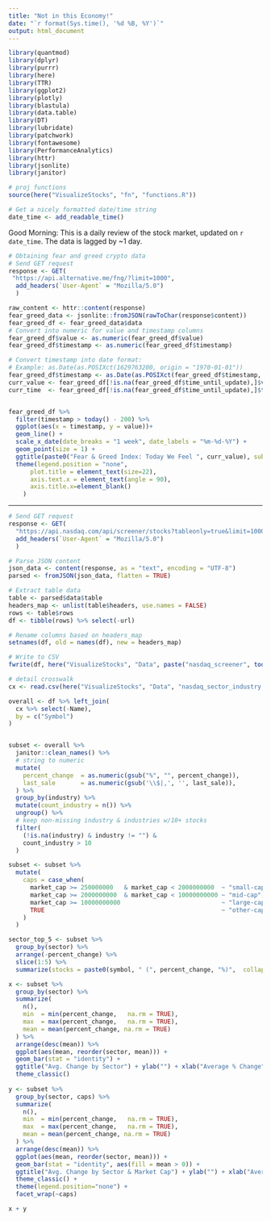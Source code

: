```yaml
---
title: "Not in this Economy!"
date: "`r format(Sys.time(), '%d %B, %Y')`"
output: html_document
---
```

```r
library(quantmod)
library(dplyr)
library(purrr)
library(here)
library(TTR)
library(ggplot2)
library(plotly)
library(blastula)
library(data.table)
library(DT)
library(lubridate)
library(patchwork)
library(fontawesome)
library(PerformanceAnalytics)
library(httr)
library(jsonlite)
library(janitor)

# proj functions
source(here("VisualizeStocks", "fn", "functions.R"))

# Get a nicely formatted date/time string
date_time <- add_readable_time()
```
Good Morning: This is a daily review of the stock market, updated on `r date_time`. The data is lagged by ~1 day.


```r

# Obtaining fear and greed crypto data
# Send GET request
response <- GET(
 "https://api.alternative.me/fng/?limit=1000",
  add_headers(`User-Agent` = "Mozilla/5.0")
  )

raw_content <- httr::content(response)
fear_greed_data <- jsonlite::fromJSON(rawToChar(response$content))
fear_greed_df <- fear_greed_data$data
# Convert into numeric for value and timestamp columns
fear_greed_df$value <- as.numeric(fear_greed_df$value)
fear_greed_df$timestamp <- as.numeric(fear_greed_df$timestamp)

# Convert timestamp into date format:
# Example: as.Date(as.POSIXct(1629763200, origin = "1970-01-01"))
fear_greed_df$timestamp <- as.Date(as.POSIXct(fear_greed_df$timestamp, origin = "1970-01-01"))
curr_value <- fear_greed_df[!is.na(fear_greed_df$time_until_update),]$value_classification
curr_time  <- fear_greed_df[!is.na(fear_greed_df$time_until_update),]$timestamp


fear_greed_df %>% 
  filter(timestamp > today() - 200) %>% 
  ggplot(aes(x = timestamp, y = value))+
  geom_line() +
  scale_x_date(date_breaks = "1 week", date_labels = "%m-%d-%Y") +
  geom_point(size = 1) +
  ggtitle(paste0("Fear & Greed Index: Today We Feel ", curr_value), subtitle = paste0("(", curr_time, ")")) +
  theme(legend.position = "none",
      plot.title = element_text(size=22),
      axis.text.x = element_text(angle = 90),
      axis.title.x=element_blank()
    )
```


---
```r

# Send GET request
response <- GET(
  "https://api.nasdaq.com/api/screener/stocks?tableonly=true&limit=10000", 
  add_headers(`User-Agent` = "Mozilla/5.0")
  )

# Parse JSON content
json_data <- content(response, as = "text", encoding = "UTF-8")
parsed <- fromJSON(json_data, flatten = TRUE)

# Extract table data
table <- parsed$data$table
headers_map <- unlist(table$headers, use.names = FALSE)
rows <- table$rows
df <- tibble(rows) %>% select(-url)

# Rename columns based on headers_map
setnames(df, old = names(df), new = headers_map)

# Write to CSV
fwrite(df, here("VisualizeStocks", "Data", paste("nasdaq_screener", today(), ".csv")))

# detail crosswalk
cx <- read.csv(here("VisualizeStocks", "Data", "nasdaq_sector_industry.csv"))

overall <- df %>% left_join(
  cx %>% select(-Name), 
  by = c("Symbol")
)


subset <- overall %>% 
  janitor::clean_names() %>% 
  # string to numeric
  mutate(
    percent_change  = as.numeric(gsub("%", "", percent_change)),
    last_sale       = as.numeric(gsub('\\$|,', '', last_sale)),
  ) %>%
  group_by(industry) %>%
  mutate(count_industry = n()) %>%
  ungroup() %>%
  # keep non-missing industry & industries w/10+ stocks
  filter(
    (!is.na(industry) & industry != "") &
    count_industry > 10
  ) 

subset <- subset %>% 
  mutate(
    caps = case_when(
      market_cap >= 250000000   & market_cap < 2000000000  ~ "small-cap",
      market_cap >= 2000000000  & market_cap < 10000000000 ~ "mid-cap",
      market_cap >= 10000000000                            ~ "large-cap",
      TRUE                                                 ~ "other-cap"
    )
  )

sector_top_5 <- subset %>% 
  group_by(sector) %>% 
  arrange(-percent_change) %>% 
  slice(1:5) %>%  
  summarize(stocks = paste0(symbol, " (", percent_change, "%)",  collapse = ", ")) 

x <- subset %>% 
  group_by(sector) %>%
  summarize(
    n(),
    min  = min(percent_change,   na.rm = TRUE),
    max  = max(percent_change,   na.rm = TRUE),
    mean = mean(percent_change, na.rm = TRUE)
  ) %>% 
  arrange(desc(mean)) %>% 
  ggplot(aes(mean, reorder(sector, mean))) +
  geom_bar(stat = "identity") +
  ggtitle("Avg. Change by Sector") + ylab("") + xlab("Average % Change") + 
  theme_classic()
  
y <- subset %>% 
  group_by(sector, caps) %>%
  summarize(
    n(),
    min  = min(percent_change,   na.rm = TRUE),
    max  = max(percent_change,   na.rm = TRUE),
    mean = mean(percent_change, na.rm = TRUE)
  ) %>% 
  arrange(desc(mean)) %>% 
  ggplot(aes(mean, reorder(sector, mean))) +
  geom_bar(stat = "identity", aes(fill = mean > 0)) +
  ggtitle("Avg. Change by Sector & Market Cap") + ylab("") + xlab("Average % Change") + 
  theme_classic() + 
  theme(legend.position="none") +
  facet_wrap(~caps)

x + y
```

<!-- ```{r echo=FALSE, message=FALSE, warning=FALSE} -->

<!-- symbols <- c("MSTR", "MARA", "RIOT", "BITF", "CLSK", "IREN", "TSLA", "BTC", "BITO", "IBIT", "HIVE", "HUT", "ETHE", "AETH", "COIN", "GLXY.TO", "BITQ", "BTF" ) -->


<!-- symbols <- sort(symbols) -->

<!-- # gather list of stocks  -->
<!-- stock_df <- map(symbols, ~getSymbols(.x, src='yahoo', from="2023-01-02", auto.assign=FALSE)) -->
<!-- names(stock_df) <- symbols -->

<!-- # stack data -->
<!-- main_df <- map_df( -->
<!--   symbols, -->
<!--   ~clean_data(.x, data = stock_df) -->
<!-- )  -->

<!-- # add constructs -->
<!-- constructs <-  main_df %>%  -->
<!--   add_constructs()  -->

<!-- # backtest strategy (1 year of data)  -->
<!-- bt_data  <- constructs %>% filter(date >= today() - 252) -->
<!-- backtest <- split(bt_data, bt_data$stock) %>% map(backtest_strategy) -->
<!-- bt_subset <- do.call("rbind", backtest) %>% slice_max(date) %>% select(stock, signal, execute) -->

<!-- # eval and plot backtesting results -->
<!-- bt_eval <- map(backtest, eval_strategy) -->
<!-- bt_plots <- map(backtest, plot_strategy) -->

<!-- split_df <- split(constructs, constructs$stock) -->
<!-- list_infl <- map(symbols, ~get_inflections(.x, df = split_df)) -->
<!-- names(list_infl) <- symbols -->

<!-- ``` -->
<!-- ##  {.tabset} -->

<!-- ### Summary Table -->
<!-- ```{r echo=FALSE, message=FALSE, warning=FALSE} -->
<!-- constructs %>%  -->
<!--   slice_max(date) %>%  -->
<!--   left_join(bt_subset, by = c("stock")) %>%  -->
<!--   mutate( -->
<!--     delta_volume = ifelse(dod_vol > 0, fa(name = "arrow-up", fill = "green"),  -->
<!--                   ifelse(dod_vol < 0, fa(name = "arrow-down", fill = "red"), "")), -->
<!--     delta_close  = ifelse(pct_emavg > 0, fa(name = "arrow-up", fill = "green"),  -->
<!--                   ifelse(pct_emavg < 0, fa(name = "arrow-down", fill = "red"), "")) -->
<!--     ) %>%  -->
<!--   select(stock, Close, DoD, WoW, MoM, YoY, delta_volume, delta_close, trend, signal, execute) %>%  -->
<!--   DT::datatable( -->
<!--     escape = FALSE, -->
<!--     options = list(pageLength = 30, autoWidth = TRUE) -->
<!--   ) %>%  -->
<!--   DT::formatStyle( -->
<!--     c("DoD", "WoW", "MoM", "YoY"), -->
<!--     backgroundColor = DT::styleInterval(0, c('pink', 'lightgreen')) -->
<!--     ) %>% -->
<!--   DT::formatStyle( -->
<!--     c("signal"), -->
<!--     backgroundColor = DT::styleEqual(c('Buy', 'Sell', 'Neutral'), c('green', 'orange', 'lightgrey')) -->
<!--     ) %>%  -->
<!--   DT::formatPercentage(c("DoD", "WoW", "MoM", "YoY"),1) %>%  -->
<!--   DT::formatRound(c("Close"), 2) -->

<!-- ``` -->


